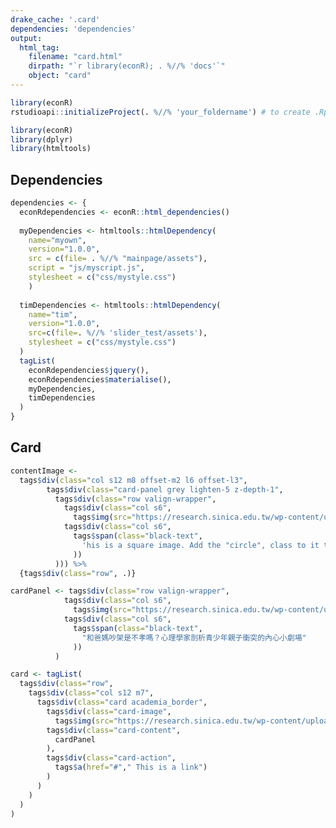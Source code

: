 ```yaml
---
drake_cache: '.card'
dependencies: 'dependencies'
output:
  html_tag:
    filename: "card.html"
    dirpath: "`r library(econR); . %//% 'docs'`"
    object: "card"
---
```


```r
library(econR)
rstudioapi::initializeProject(. %//% 'your_foldername') # to create .Rproj
```


```r
library(econR)
library(dplyr)
library(htmltools)

```

## Dependencies

```r
dependencies <- {
  econRdependencies <- econR::html_dependencies()
  
  myDependencies <- htmltools::htmlDependency(
    name="myown",
    version="1.0.0",
    src = c(file= . %//% "mainpage/assets"),
    script = "js/myscript.js",
    stylesheet = c("css/mystyle.css")
    )
  
  timDependencies <- htmltools::htmlDependency(
    name="tim",
    version="1.0.0",
    src=c(file=. %//% 'slider_test/assets'),
    stylesheet = c("css/mystyle.css")
  )
  tagList(
    econRdependencies$jquery(),
    econRdependencies$materialise(),
    myDependencies,
    timDependencies
  )
}
```

## Card

```r
contentImage <- 
  tags$div(class="col s12 m8 offset-m2 l6 offset-l3", 
        tags$div(class="card-panel grey lighten-5 z-depth-1", 
          tags$div(class="row valign-wrapper", 
            tags$div(class="col s6", 
              tags$img(src="https://research.sinica.edu.tw/wp-content/uploads/2021/05/yeh-kuang-hui-01.jpeg", alt="", class="responsive-img")),
            tags$div(class="col s6", 
              tags$span(class="black-text", 
                'his is a square image. Add the "circle", class to it to make it appear circular.'
              ))
          ))) %>%
  {tags$div(class="row", .)}
```

```r
cardPanel <- tags$div(class="row valign-wrapper", 
            tags$div(class="col s6", 
              tags$img(src="https://research.sinica.edu.tw/wp-content/uploads/2021/05/yeh-kuang-hui-01.jpeg", alt="", class="responsive-img")),
            tags$div(class="col s6", 
              tags$span(class="black-text", 
                "和爸媽吵架是不孝嗎？心理學家剖析青少年親子衝突的內心小劇場"
              ))
          )
```



```r
card <- tagList(
  tags$div(class="row", 
    tags$div(class="col s12 m7", 
      tags$div(class="card academia_border", 
        tags$div(class="card-image", 
          tags$img(src="https://research.sinica.edu.tw/wp-content/uploads/2020/11/logo.png")),
        tags$div(class="card-content", 
          cardPanel
        ),
        tags$div(class="card-action", 
          tags$a(href="#"," This is a link")
        )
      )
    )
  )
)
```


